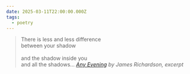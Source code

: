 ```yaml
---
date: 2025-03-11T22:00:00.000Z
tags:
  - poetry
---
```

> There is less and less difference<br/>
> between your shadow<br/><br/>
> and the shadow inside you<br/>
> and all the shadows…
> <cite><i>[Any Evening](https://poems.com/poem/any-evening)</i> by James Richardson, excerpt</cite>
